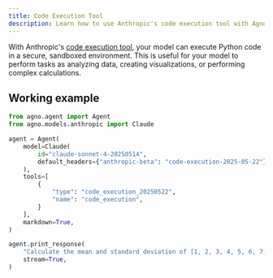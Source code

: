 ```yaml
---
title: Code Execution Tool
description: Learn how to use Anthropic's code execution tool with Agno.
---
```


With Anthropic's [code execution tool](https://docs.anthropic.com/en/docs/agents-and-tools/tool-use/code-execution-tool), your model can execute Python code in a secure, sandboxed environment.
This is useful for your model to perform tasks as analyzing data, creating visualizations, or performing complex calculations.

## Working example

```python
from agno.agent import Agent
from agno.models.anthropic import Claude

agent = Agent(
    model=Claude(
        id="claude-sonnet-4-20250514",
        default_headers={"anthropic-beta": "code-execution-2025-05-22"},
    ),
    tools=[
        {
            "type": "code_execution_20250522",
            "name": "code_execution",
        }
    ],
    markdown=True,
)

agent.print_response(
    "Calculate the mean and standard deviation of [1, 2, 3, 4, 5, 6, 7, 8, 9, 10]",
    stream=True,
)
```

